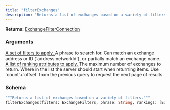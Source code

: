 ```yaml
---
title: "filterExchanges"
description: "Returns a list of exchanges based on a variety of filters."
---
```


**Returns:** [ExchangeFilterConnection](/api-reference/types#exchangefilterconnection)

### Arguments

<a href="/api-reference/input-objects#exchangefilters">
  <ResponseField name="filters" type="ExchangeFilters">
    A set of filters to apply.
  </ResponseField>
</a>

<ResponseField name="phrase" type="String">
  A phrase to search for. Can match an exchange address or ID (`address:networkId`), or partially match an exchange name.
</ResponseField>

<a href="/api-reference/input-objects#exchangeranking">
  <ResponseField name="rankings" type="[ExchangeRanking]">
    A list of ranking attributes to apply.
  </ResponseField>
</a>

<ResponseField name="limit" type="Int">
  The maximum number of exchanges to return.
</ResponseField>

<ResponseField name="offset" type="Int">
  Where in the list the server should start when returning items. Use `count`+`offset` from the previous query to request the next page of results.
</ResponseField>

### Schema


```graphql 
"""Returns a list of exchanges based on a variety of filters."""
filterExchanges(filters: ExchangeFilters, phrase: String, rankings: [ExchangeRanking], limit: Int, offset: Int): ExchangeFilterConnection
```
